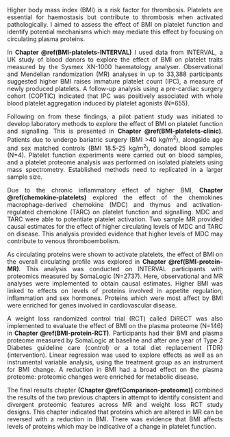 <style>
body {
text-align: justify}
</style>

Higher body mass index (BMI) is a risk factor for thrombosis. Platelets are essential for haemostasis but contribute to thrombosis when activated pathologically. I aimed to assess the effect of BMI on platelet function and identify potential mechanisms which may mediate this effect by focusing on circulating plasma proteins. 

In **Chapter \@ref(BMI-platelets-INTERVAL)** I used data from INTERVAL, a UK study of blood donors to explore the effect of BMI on platelet traits measured by the Sysmex XN-1000 haematology analyser. Observational and Mendelian randomization (MR) analyses in up to 33,388 participants suggested higher BMI raises immature platelet count (IPC), a measure of newly produced platelets. A follow-up analysis using a pre-cardiac surgery cohort (COPTIC) indicated that IPC was positively associated with whole blood platelet aggregation induced by platelet agonists (N=655).

Following on from these findings, a pilot patient study was initiated to develop laboratory methods to explore the effect of BMI on platelet function and signalling. This is presented in **Chapter \@ref(BMI-platelets-clinic)**. Patients due to undergo bariatric surgery (BMI >40 kg/m^2^), alongside age and sex matched controls (BMI 18.5-25 kg/m^2^), donated blood samples (N=4). Platelet function experiments were carried out on blood samples, and a platelet proteome analysis was performed on isolated platelets using mass spectrometry. Established methods need to replicated in a larger sample size.

Due to the chronic inflammatory effect of higher BMI, **Chapter \@ref(chemokine-platelets)** explored the effect of the chemokines macrophage-derived chemokine (MDC) and thymus and activation-regulated chemokine (TARC) on platelet function and signalling. MDC and TARC were able to potentiate platelet activation. Two sample MR provided causal estimates for the effect of higher circulating levels of MDC and TARC on disease. This analysis provided evidence that higher levels of MDC may contribute to venous thromboembolism.

As circulating proteins were shown to activate platelets, the effect of BMI on the overall circulating profile was explored in **Chapter \@ref(BMI-protein-MR)**. This analysis was conducted on INTERVAL participants with proteomics measured by SomaLogic (N=2737). Here, observational and MR analyses were implemented to obtain causal estimates. Higher BMI was linked to effects on levels of proteins involved in appetite regulation, inflammation and sex hormones. Proteins which were most affect by BMI were enriched for genes involved in cardiovascular disease.

A weight loss randomized control trial (RCT) called DiRECT was also implemented to evaluate the effect of BMI on the plasma proteome (N=146) in **Chapter \@ref(BMI-protein-RCT)**. Participants had their BMI and plasma proteome measured by SomaLogic at baseline and after one year of Type 2 Diabetes guideline care (control) or a total diet replacement (TDR) (intervention). Linear regression was used to explore effects as well as an instrumental variable analysis, using the treatment group as an instrument for BMI change. A reduction in BMI had a broad effect on the plasma proteome: proteomic changes were enriched for metabolic disease.

The final results chapter **(Chapter \@ref(Comparison-proteome))** combined the results of the two previous chapters in attempt to identify consistent and divergent proteomic features across MR and weight loss RCT study designs. This chapter indicated that proteins which are altered in MR can be reversed with a reduction in BMI. There was evidence that BMI affects levels of proteins which may be indicative of a change in platelet function.